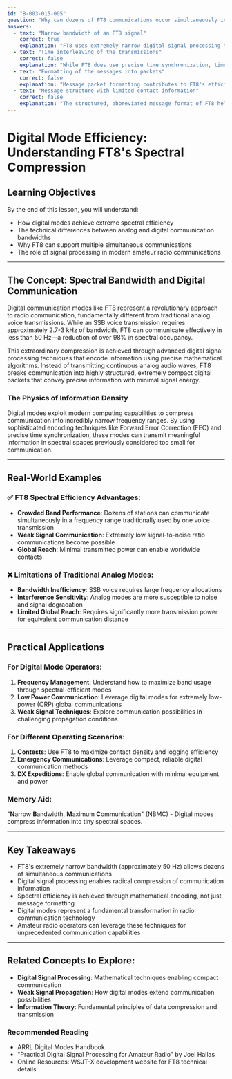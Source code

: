 ```yaml
---
id: "B-003-015-005"
question: "Why can dozens of FT8 communications occur simultaneously in the space needed for one single-sideband transmission?"
answers:
  - text: "Narrow bandwidth of an FT8 signal"
    correct: true
    explanation: "FT8 uses extremely narrow digital signal processing techniques that compress communication into a remarkably small spectral bandwidth of approximately 50 Hz, compared to traditional single-sideband (SSB) voice transmissions which typically occupy 2.7-3 kHz. This extreme spectral efficiency allows multiple simultaneous digital contacts to coexist in the same frequency space where only one analog voice transmission would normally fit."
  - text: "Time interleaving of the transmissions"
    correct: false
    explanation: "While FT8 does use precise time synchronization, time interleaving itself is not the primary reason for its high spectral density. The narrow bandwidth of the digital signal is the fundamental mechanism enabling multiple simultaneous communications. Time synchronization ensures coordinated transmission but does not directly create the spectral efficiency."
  - text: "Formatting of the messages into packets"
    correct: false
    explanation: "Message packet formatting contributes to FT8's efficiency, but it is not the primary reason for its ability to support multiple simultaneous communications. The narrow bandwidth created by digital signal processing is the key factor that allows multiple transmissions to occupy the same spectral space."
  - text: "Message structure with limited contact information"
    correct: false
    explanation: "The structured, abbreviated message format of FT8 helps reduce transmission time, but it is not the fundamental reason for supporting multiple simultaneous communications. The extremely narrow bandwidth of the digital signal is the critical factor enabling spectral efficiency."
---
```


# Digital Mode Efficiency: Understanding FT8's Spectral Compression

## Learning Objectives
By the end of this lesson, you will understand:
- How digital modes achieve extreme spectral efficiency
- The technical differences between analog and digital communication bandwidths
- Why FT8 can support multiple simultaneous communications
- The role of signal processing in modern amateur radio communications

---

## The Concept: Spectral Bandwidth and Digital Communication

Digital communication modes like FT8 represent a revolutionary approach to radio communication, fundamentally different from traditional analog voice transmissions. While an SSB voice transmission requires approximately 2.7-3 kHz of bandwidth, FT8 can communicate effectively in less than 50 Hz—a reduction of over 98% in spectral occupancy.

This extraordinary compression is achieved through advanced digital signal processing techniques that encode information using precise mathematical algorithms. Instead of transmitting continuous analog audio waves, FT8 breaks communication into highly structured, extremely compact digital packets that convey precise information with minimal signal energy.

### The Physics of Information Density

Digital modes exploit modern computing capabilities to compress communication into incredibly narrow frequency ranges. By using sophisticated encoding techniques like Forward Error Correction (FEC) and precise time synchronization, these modes can transmit meaningful information in spectral spaces previously considered too small for communication.

---

## Real-World Examples

### ✅ FT8 Spectral Efficiency Advantages:
- **Crowded Band Performance**: Dozens of stations can communicate simultaneously in a frequency range traditionally used by one voice transmission
- **Weak Signal Communication**: Extremely low signal-to-noise ratio communications become possible
- **Global Reach**: Minimal transmitted power can enable worldwide contacts

### ❌ Limitations of Traditional Analog Modes:
- **Bandwidth Inefficiency**: SSB voice requires large frequency allocations
- **Interference Sensitivity**: Analog modes are more susceptible to noise and signal degradation
- **Limited Global Reach**: Requires significantly more transmission power for equivalent communication distance

---

## Practical Applications

### For Digital Mode Operators:
1. **Frequency Management**: Understand how to maximize band usage through spectral-efficient modes
2. **Low Power Communication**: Leverage digital modes for extremely low-power (QRP) global communications
3. **Weak Signal Techniques**: Explore communication possibilities in challenging propagation conditions

### For Different Operating Scenarios:
1. **Contests**: Use FT8 to maximize contact density and logging efficiency
2. **Emergency Communications**: Leverage compact, reliable digital communication methods
3. **DX Expeditions**: Enable global communication with minimal equipment and power

### Memory Aid:
"**N**arrow **B**andwidth, **M**aximum **C**ommunication" (NBMC) - Digital modes compress information into tiny spectral spaces.

---

## Key Takeaways

- FT8's extremely narrow bandwidth (approximately 50 Hz) allows dozens of simultaneous communications
- Digital signal processing enables radical compression of communication information
- Spectral efficiency is achieved through mathematical encoding, not just message formatting
- Digital modes represent a fundamental transformation in radio communication technology
- Amateur radio operators can leverage these techniques for unprecedented communication capabilities

---

## Related Concepts to Explore:
- **Digital Signal Processing**: Mathematical techniques enabling compact communication
- **Weak Signal Propagation**: How digital modes extend communication possibilities
- **Information Theory**: Fundamental principles of data compression and transmission

### Recommended Reading

- ARRL Digital Modes Handbook
- "Practical Digital Signal Processing for Amateur Radio" by Joel Hallas
- Online Resources: WSJT-X development website for FT8 technical details